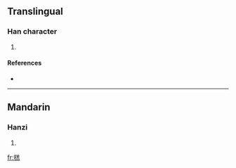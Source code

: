 ==Translingual==

===Han character===
{{Han char|rn=75|rad=木|as=10|sn=14|four=4893<sub>1</sub>|canj=木廿土火 (DTGF)}}

# {{defn|Han|sort=木10}}

====References====
* {{Han ref|kx=0543.150|dkj=15237|dj=0931.040|hdz=21269.020|uh=699A|ud=27034|bh=E255|bd=57941}}

----

==Mandarin==

===Hanzi===
{{cmn-hanzi|pin=[[yǎo]] ([[yao3]])|wg=yao<sup>3</sup>}}

# {{defn|Mandarin|sort=木10}}

[[fr:榚]]